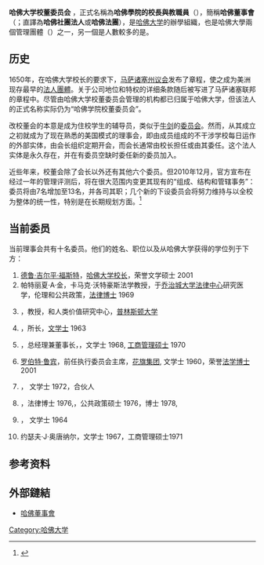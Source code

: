 '''哈佛大学校董委员会''' ，正式名稱為'''哈佛學院的校長與教職員'''（{{lang-en|President and Fellows of Harvard College}}），簡稱'''哈佛董事會'''（{{lang|en|Harvard Corporation}}；直譯為'''哈佛社團法人'''或'''哈佛法團'''），是[[哈佛大学|哈佛大学]]的辦學組織，也是哈佛大學兩個管理團體（{{lang|en|Governing board}}）之一，另一個是人數較多的是{{link-en|哈佛大學監察委員會|Harvard Board of Overseers|哈佛監事會}}。

==历史==
1650年，在哈佛大学校长{{link-en|亨利·邓斯特|Henry Dunster}}的要求下，[[马萨诸塞州议会|马萨诸塞州议会]]发布了章程，使之成为美洲现存最早的[[法人團體|法人團體]]。关于公司地位和特权的详细条款随后被写进了马萨诸塞联邦的章程中。尽管由哈佛大学校董委员会管理的机构都已归属于哈佛大学，但该法人的正式名称实际仍为“哈佛学院校董委员会”。

改校董会的本意是成为住校学生的辅导员，类似于[[牛剑|牛剑]]的[[院士|委员会]]。然而，从其成立之初就成为了现在熟悉的美国模式的理事会，即由成员组成的不干涉学校每日运作的外部实体，由会长组织定期开会，而会长通常由校长担任或由其委任。这个法人实体是永久存在，并在有委员空缺时委任新的委员加入。

近些年来，校董会除了会长以外还有其他六个委员。但2010年12月，官方宣布在经过一年的管理评测后，将在很大范围内变更其现有的“组成、结构和管辖事务”：委员将由7名增加至13名，并各司其职；几个新的下设委员会将努力维持与以全校为整体的统一性，特别是在长期规划方面。<ref name="gazette">{{cite web
 |url         = http://news.harvard.edu/gazette/story/2010/12/governance-review-culminates-in-changes-to-harvard-corporation/
 |title       = Governance Review Culminates in Changes to Harvard Corporation
 |first       = 
 |last        = 
 |author      = 
 |authorlink  = 
 |coauthors   = 
 |date        = 6 December 2010
 |work        = Harvard Gazette
 |publisher   = Harvard University
 |location    = Cambridge, Massachusetts
 |page        = 
 |pages       = 
 |at          = 
 |language    = 
 |trans_title = 
 |format      = 
 |doi         = 
 |archiveurl  = https://web.archive.org/web/20181201135420/https://news.harvard.edu/gazette/story/2010/12/governance-review-culminates-in-changes-to-harvard-corporation/
 |archivedate = 2018-12-01
 |accessdate  = 6 December 2010
 |quote       = 
 |ref         = 
 |separator   = 
 |postscript  = 
 |dead-url    = no
}}</ref>

==当前委员==
当前理事会共有十名委员。他们的姓名、职位以及从哈佛大学获得的学位列于下方：

# [[德鲁·吉尔平·福斯特|德鲁·吉尔平·福斯特]]，[[哈佛大学校长|哈佛大学校长]]，荣誉文学硕士 2001
#  帕特丽夏·A·金，卡马克·沃特豪斯法学教授，于[[乔治城大学法律中心|乔治城大学法律中心]]研究医学，伦理和公共政策，[[法律博士|法律博士]] 1969
# {{tsl|en|Nannerl Keohane|南内尔·基奥恩}}，教授，{{tsl|en|Woodrow Wilson School of Public and International Affairs|伍德·威尔逊公共与国际事务学院}}和人类价值研究中心，[[普林斯顿大学|普林斯顿大学]]
# {{tsl|en|Robert Reischauer|罗伯特·赖肖尔}}，{{tsl|en|Urban Institute|城市研究所}}所长，[[文学士|文学士]] 1963
# {{tsl|en|James F. Rothenberg|詹姆斯·F·罗滕伯格}}，总经理兼董事长，{{link-en|资本集团|Capital group companies}}，文学士 1968, [[工商管理硕士|工商管理硕士]] 1970
# [[罗伯特·鲁宾|罗伯特·鲁宾]]，前任执行委员会主席，[[花旗集团|花旗集团]], 文学士 1960，荣誉[[法学博士|法学博士]] 2001
# {{tsl|en|William F. Lee|威廉·F·李}}， 文学士 1972，{{tsl|en|WilmerHale|威尔默·黑尔}}合伙人
# {{tsl|en|Lawrence S. Bacow|劳伦斯·S·贝考}}，法律博士 1976,，公共政策硕士 1976，博士 1978,
# {{tsl|en|Susan L. Graham|苏珊·L·格拉哈姆}}， 文学士 1964
# 约瑟夫·J·奥唐纳尔，文学士 1967，工商管理硕士1971

==参考资料==
{{reflist}}

== 外部鏈結 ==
* [http://www.harvard.edu/about-harvard/harvards-leadership/president-and-fellows-harvard-corporation 哈佛董事會]{{Wayback|url=http://www.harvard.edu/about-harvard/harvards-leadership/president-and-fellows-harvard-corporation |date=20201208190335 }}

{{哈佛大学}}

[[Category:哈佛大学|Category:哈佛大学]]